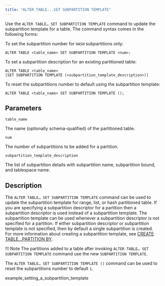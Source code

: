 ```yaml
---
title: "ALTER TABLE...SET SUBPARTITION TEMPLATE"
---
```


<div id="alter_table_set_subpartition_template" class="registered_link"></div>

Use the `ALTER TABLE… SET SUBPARTITION TEMPLATE` command to update the subpartition template for a table. The command syntax comes in the following forms:

To set the subpartition number for `HASH` subpartitions only:

```text
ALTER TABLE <table_name> SET SUBPARTITION TEMPLATE <num>;
```

To set a subpartition description for an existing partitioned table:

```text
ALTER TABLE <table_name>
[SET SUBPARTITION TEMPLATE (<subpartition_template_description>)]
```

To reset the subpartitions number to default using the subpartition template:

```text
ALTER TABLE <table_name> SET SUBPARTITION TEMPLATE ();
```

## Parameters

`table_name`

 The name (optionally schema-qualified) of the partitioned table.

`num`

 The number of subpartitions to be added for a partition.

`subpartition_template_description`

 The list of subpartition details with subpartition name, subpartition bound, and tablespace name.

## Description

The `ALTER TABLE… SET SUBPARTITION TEMPLATE` command can be used to update the subpartition template for range, list, or hash partitioned table. If you are specifying a subpartition descriptor for a partition then a subpartition descriptor is used instead of a subpartition template. The subpartition template can be used whenever a subpartition descriptor is not specified for a partition. If either subpartition descriptor or subpartition template is not specified, then by default a single subpartition is created. For more information about creating a subpartition template, see [CREATE TABLE...PARTITION BY](../../04_partitioning_commands_compatible_with_oracle_databases/01_create_table_partition_by/#create_table_partition_by).

!!! Note
    The partitions added to a table after invoking `ALTER TABLE… SET SUBPARTITION TEMPLATE` command use the new `SUBPARTITION TEMPLATE`.

The `ALTER TABLE… SET SUBPARTITION TEMPLATE ()` command can be used to reset the subpartitions number to default `1`.

<div class="toctree" maxdepth="3">

example_setting_a_subpartition_template 

</div>
